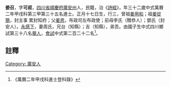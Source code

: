 {{明清人物信息框
| 姓名 = 姜召
| 原名 =
| 圖片名稱= 
| 圖片大小 =
| 圖片說明 = 
| 最高職務 =
| 國家 = 大明 
| 爵位 =
| 籍貫 = [[四川省|四川省]][[順慶府|順慶府]][[廣安州|廣安州]]
| 族裔 = 
| 旗籍 = 
| 字號 = 
| 諡號 =
| 出生日期 = 正月十七日
| 出生地點 =
| 逝世日期 = 
| 逝世地點 =
| 墓葬 =
| 配偶 = 周氏
| 親屬 = 曾祖[[姜用和|姜用和]]，祖[[姜從簡|姜從簡]]，父[[姜恩|姜恩]]，前母李氏（贈恭人）；鄧氏（封安人）
| 出身 =
* 萬曆二年甲戌科進士
| 經歷 =
| 著作 =  
*
*
*
}}
'''姜召'''{{BD|1543年||1602年||}}，字'''可叔'''，[[四川省|四川省]][[順慶府|順慶府]][[廣安州|廣安州]]人，民籍，治《[[詩經|詩經]]》，年三十二歲中式萬曆二年甲戌科第三甲第三十五名進士。正月十七日生，行三，曾祖[[姜用和|姜用和]]；祖[[姜從簡|姜從簡]]，封主事 累封知府；父[[姜恩|姜恩]]，布政司左布政使；前母李氏（贈恭人）；鄧氏（封安人）。[[永感下|永感下]]，妻周氏，兄台（知縣）；吉（知縣），弟吾。由國子生中式四川鄉試第三十八名[[舉人|舉人]]，[[會試|會試]]中式第二百二十二名<ref>《萬曆二年甲戌科進士登科錄》</ref>。
==註釋==
{{reflist}}
{{明朝人物小作品}}
{{萬曆二年甲戌科殿试金榜}}

{{Authority control}}
{{DEFAULTSORT:}}
[[Category:_廣安人|Category: 廣安人]]